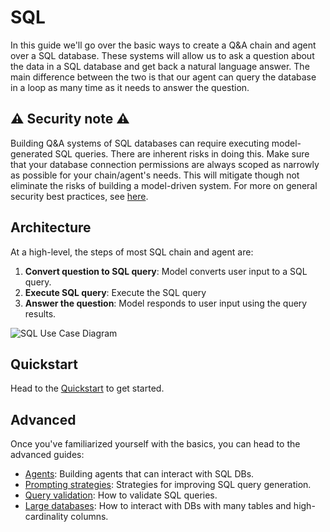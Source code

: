 # SQL

In this guide we'll go over the basic ways to create a Q&A chain and agent over a SQL database.
These systems will allow us to ask a question about the data in a SQL database and get back a natural language answer.
The main difference between the two is that our agent can query the database in a loop as many time as it needs to answer the question.

## ⚠️ Security note ⚠️

Building Q&A systems of SQL databases can require executing model-generated SQL queries. There are inherent risks in doing this.
Make sure that your database connection permissions are always scoped as narrowly as possible for your chain/agent's needs.
This will mitigate though not eliminate the risks of building a model-driven system. For more on general security best practices, see [here](/docs/security).

## Architecture

At a high-level, the steps of most SQL chain and agent are:

1. **Convert question to SQL query**: Model converts user input to a SQL query.
2. **Execute SQL query**: Execute the SQL query
3. **Answer the question**: Model responds to user input using the query results.

![SQL Use Case Diagram](/img/sql_usecase.png)

## Quickstart

Head to the [Quickstart](/docs/use_cases/sql/quickstart) to get started.

## Advanced

Once you've familiarized yourself with the basics, you can head to the advanced guides:

- [Agents](/docs/use_cases/sql/agents): Building agents that can interact with SQL DBs.
- [Prompting strategies](/docs/use_cases/sql/prompting): Strategies for improving SQL query generation.
- [Query validation](/docs/use_cases/sql/query_checking): How to validate SQL queries.
- [Large databases](/docs/use_cases/sql/large_db): How to interact with DBs with many tables and high-cardinality columns.